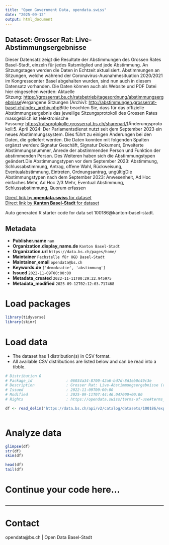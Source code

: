 ```yaml
---
title: "Open Government Data, opendata.swiss"
date: "2025-09-12"
output: html_document
---
```


## Dataset: Grosser Rat: Live-Abstimmungsergebnisse

Dieser Datensatz zeigt die Resultate der Abstimmungen des Grossen Rates Basel-Stadt, einzeln für jedes Ratsmitglied und jede Abstimmung. An Sitzungstagen werden die Daten in Echtzeit aktualisiert. Abstimmungen an Sitzungen, welche während der Coronavirus-Ausnahmesituation 2020/2021 im Kongresscenter Basel abgehalten wurden, sind nun auch in diesem Datensatz vorhanden. Die Daten können auch als Website und PDF Datei hier eingesehen werden: Aktuelle Sitzung: [https://grosserrat.bs.ch/ratsbetrieb/tagesordnung/abstimmungsergebnisse](https://grosserrat.bs.ch/ratsbetrieb/tagesordnung/abstimmungsergebnisse)[](http://abstimmungen.grosserrat-basel.ch/index_aktuell.php)Vergangene Sitzungen (Archiv): [http://abstimmungen.grosserrat-basel.ch/index_archiv.php](http://abstimmungen.grosserrat-basel.ch/index_archiv.php)[](http://abstimmungen.grosserrat-basel.ch/index_archiv.php)Bitte beachten Sie, dass für das offizielle Abstimmungsergebnis das jeweilige Sitzungsprotokoll des Grossen Rates massgeblich ist (elektronische Fassung: [https://ratsprotokolle.grosserrat.bs.ch/shareparl/](https://ratsprotokolle.grosserrat.bs.ch/shareparl/))Änderungsprotokoll:5. April 2024: Der Parlamentsdienst nutzt seit dem September 2023 ein neues Abstimmungssystem. Dies führt zu einigen Änderungen bei den Daten, die geliefert werden. Die Daten konnten mit folgenden Spalten ergänzt werden: Signatur Geschäft, Signatur Dokument, Erweiterte Abstimmungsnummer, Anrede der abstimmenden Person und Funktion der abstimmenden Person. Des Weiteren haben sich die Abstimmungstypen geändert.Die Abstimmungstypen vor dem September 2023: Abstimmung, Schlussabstimmung, Antrag, offene Wahl, Rückweisung, Eventualabstimmung, Eintreten, Ordnungsantrag, ungültigDie Abstimmungstypen nach dem September 2023: Anwesenheit, Ad Hoc einfaches Mehr, Ad Hoc 2/3 Mehr, Eventual Abstimmung, Schlussabstimmung, Quorum erfassen

[Direct link by **opendata.swiss** for dataset](https://opendata.swiss/de/dataset/grosser-rat-live-abstimmungsergebnisse)<br>
[Direct link by **Kanton Basel-Stadt** for dataset](https://data.bs.ch/explore/dataset/100186/)

Auto generated R starter code for data set 100186@kanton-basel-stadt.

## Metadata

- **Publisher.name** `nan`
- **Organization.display_name.de** `Kanton Basel-Stadt`
- **Organization.url** `https://data.bs.ch/pages/home/`
- **Maintainer** `Fachstelle für OGD Basel-Stadt`
- **Maintainer_email** `opendata@bs.ch`
- **Keywords.de** `['demokratie', 'abstimmung']`
- **Issued** `2022-11-09T00:00:00`
- **Metadata_created** `2022-11-11T00:29:22.945975`
- **Metadata_modified** `2025-09-12T02:12:03.717468`


# Load packages

```r

library(tidyverse)
library(skimr)

```

# Load data

-   The dataset has 1 distribution(s) in CSV format.
-   All available CSV distributions are listed below and can be read into a tibble.

```r

# Distribution 0
# Package_id               : 06034a34-8700-42a6-bd7d-8d1eb0c49c3e
# Description              : Grosser Rat: Live-Abstimmungsergebnisse (csv)
# Issued                   : 2022-11-09T00:00:00
# Modified                 : 2025-09-11T07:44:46.047000+00:00
# Rights                   : https://opendata.swiss/terms-of-use#terms_by

df <- read_delim('https://data.bs.ch/api/v2/catalog/datasets/100186/exports/csv?use_labels=true')



```

# Analyze data

```r

glimpse(df)
str(df)
skim(df)

head(df)
tail(df)

```

# Continue your code here...

```r

```

------------------------------------------------------------------------

# Contact

opendata@bs.ch | Open Data Basel-Stadt
